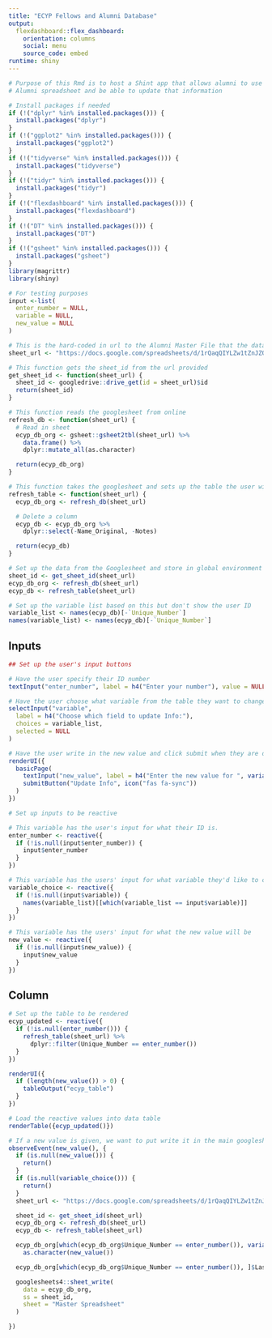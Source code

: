 ```yaml
---
title: "ECYP Fellows and Alumni Database"
output:
  flexdashboard::flex_dashboard:
    orientation: columns
    social: menu
    source_code: embed
runtime: shiny
---
```


```r
# Purpose of this Rmd is to host a Shint app that allows alumni to use their unique ID to access their information in the
# Alumni spreadsheet and be able to update that information
```

```r
# Install packages if needed
if (!("dplyr" %in% installed.packages())) {
  install.packages("dplyr")
}
if (!("ggplot2" %in% installed.packages())) {
  install.packages("ggplot2")
}
if (!("tidyverse" %in% installed.packages())) {
  install.packages("tidyverse")
}
if (!("tidyr" %in% installed.packages())) {
  install.packages("tidyr")
}
if (!("flexdashboard" %in% installed.packages())) {
  install.packages("flexdashboard")
}
if (!("DT" %in% installed.packages())) {
  install.packages("DT")
}
if (!("gsheet" %in% installed.packages())) {
  install.packages("gsheet")
}
library(magrittr)
library(shiny)
```

```r
# For testing purposes
input <-list(
  enter_number = NULL,
  variable = NULL,
  new_value = NULL
)
```

```r
# This is the hard-coded in url to the Alumni Master File that the data is kept in.
sheet_url <- "https://docs.google.com/spreadsheets/d/1rQaqQIYLZw1tZnJZQHMNhTf0-zDRH2zWzA6Eo0giP80/edit#gid=1665986408"

# This function gets the sheet_id from the url provided
get_sheet_id <- function(sheet_url) {
  sheet_id <- googledrive::drive_get(id = sheet_url)$id
  return(sheet_id)
}

# This function reads the googlesheet from online 
refresh_db <- function(sheet_url) {
  # Read in sheet
  ecyp_db_org <- gsheet::gsheet2tbl(sheet_url) %>%
    data.frame() %>%
    dplyr::mutate_all(as.character)

  return(ecyp_db_org)
}

# This function takes the googlesheet and sets up the table the user will see
refresh_table <- function(sheet_url) {
  ecyp_db_org <- refresh_db(sheet_url)

  # Delete a column
  ecyp_db <- ecyp_db_org %>% 
    dplyr::select(-Name_Original, -Notes)

  return(ecyp_db)
}
```

```r
# Set up the data from the Googlesheet and store in global environment
sheet_id <- get_sheet_id(sheet_url)
ecyp_db_org <- refresh_db(sheet_url)
ecyp_db <- refresh_table(sheet_url)

# Set up the variable list based on this but don't show the user ID
variable_list <- names(ecyp_db)[-`Unique_Number`]
names(variable_list) <- names(ecyp_db)[-`Unique_Number`]
```

Inputs {.sidebar}
-----------------------------------------------------------------------

```r
## Set up the user's input buttons 

# Have the user specify their ID number
textInput("enter_number", label = h4("Enter your number"), value = NULL)

# Have the user choose what variable from the table they want to change
selectInput("variable",
  label = h4("Choose which field to update Info:"),
  choices = variable_list, 
  selected = NULL
)

# Have the user write in the new value and click submit when they are done
renderUI({
  basicPage(
    textInput("new_value", label = h4("Enter the new value for ", variable_choice()), value = NULL),
    submitButton("Update Info", icon("fas fa-sync"))
  )
})
```

```r
# Set up inputs to be reactive

# This variable has the user's input for what their ID is. 
enter_number <- reactive({
  if (!is.null(input$enter_number)) {
    input$enter_number
  }
})

# This variable has the users' input for what variable they'd like to change
variable_choice <- reactive({
  if (!is.null(input$variable)) {
    names(variable_list)[[which(variable_list == input$variable)]]
  }
})

# This variable has the users' input for what the new value will be 
new_value <- reactive({
  if (!is.null(input$new_value)) {
    input$new_value
  }
})
```

## Column

```r
# Set up the table to be rendered
ecyp_updated <- reactive({
  if (!is.null(enter_number())) {
    refresh_table(sheet_url) %>% 
      dplyr::filter(Unique_Number == enter_number())
  }
})

renderUI({ 
  if (length(new_value()) > 0) {
    tableOutput("ecyp_table")
  } 
})

# Load the reactive values into data table
renderTable({ecyp_updated()})
```


```r
# If a new value is given, we want to put write it in the main googlesheet underneath the given variable name
observeEvent(new_value(), {
  if (is.null(new_value())) {
    return()
  }
  if (is.null(variable_choice())) {
    return()
  }
  sheet_url <- "https://docs.google.com/spreadsheets/d/1rQaqQIYLZw1tZnJZQHMNhTf0-zDRH2zWzA6Eo0giP80/edit#gid=1665986408"

  sheet_id <- get_sheet_id(sheet_url)
  ecyp_db_org <- refresh_db(sheet_url)
  ecyp_db <- refresh_table(sheet_url)

  ecyp_db_org[which(ecyp_db_org$Unique_Number == enter_number()), variable_choice()] <-
    as.character(new_value())

  ecyp_db_org[which(ecyp_db_org$Unique_Number == enter_number()), ]$Last_Updated <- as.character(Sys.time())

  googlesheets4::sheet_write(
    data = ecyp_db_org,
    ss = sheet_id,
    sheet = "Master Spreadsheet"
  )

})
```

